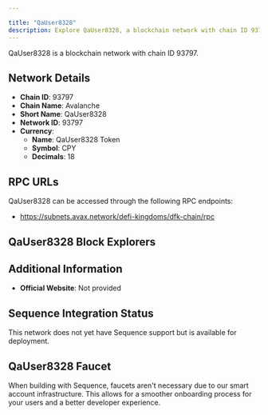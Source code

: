 ```yaml
---

title: "QaUser8328"
description: Explore QaUser8328, a blockchain network with chain ID 93797. Learn about its native currency, QaUser8328 Token, and how to interact with the network.
---
```




QaUser8328 is a blockchain network with chain ID 93797.

## Network Details

- **Chain ID**: 93797
- **Chain Name**: Avalanche
- **Short Name**: QaUser8328
- **Network ID**: 93797
- **Currency**: 
  - **Name**: QaUser8328 Token
  - **Symbol**: CPY
  - **Decimals**: 18

## RPC URLs

QaUser8328 can be accessed through the following RPC endpoints:

- https://subnets.avax.network/defi-kingdoms/dfk-chain/rpc

## QaUser8328 Block Explorers



## Additional Information

- **Official Website**: Not provided

## Sequence Integration Status

This network does not yet have Sequence support but is available for deployment.

## QaUser8328 Faucet

When building with Sequence, faucets aren't necessary due to our smart account infrastructure. This allows for a smoother onboarding process for your users and a better developer experience.
